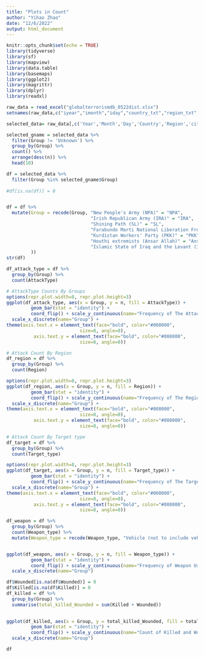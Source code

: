 ```yaml
---
title: "Plots in Count"
author: "Yihao Zhao"
date: "12/6/2022"
output: html_document
---
```


```r
knitr::opts_chunk$set(echo = TRUE)
library(tidyverse)
library(sf)
library(mapview)
library(data.table)
library(basemaps)
library(ggplot2)
library(magrittr)
library(dplyr)
library(readxl)
```

```r
raw_data = read_excel("globalterrorismdb_0522dist.xlsx")
setnames(raw_data,c("iyear","imonth","iday","country_txt","region_txt","attacktype1_txt","target1","nkill","nwound","summary","gname","targtype1_txt","weaptype1_txt","motive"),c("Year","Month","Day","Country","Region","AttackType","Target","Killed","Wounded","Summary","Group","Target_type","Weapon_type","Motive"))
```

```r
selected_data= raw_data[,c('Year','Month','Day','Country','Region','city','latitude','longitude','AttackType','Killed','Wounded','Target','Summary','Group','Target_type','Weapon_type','Motive'),]
```

```r
selected_gname = selected_data %>%
  filter(Group != 'Unknown') %>% 
  group_by(Group) %>% 
  count() %>% 
  arrange(desc(n)) %>% 
  head(10)

df = selected_data %>% 
  filter(Group %in% selected_gname$Group)
 
#df[is.na(df)] = 0


df = df %>% 
  mutate(Group = recode(Group, "New People's Army (NPA)" = "NPA",
                               "Irish Republican Army (IRA)" = "IRA",
                               "Shining Path (SL)" = "SL",
                               "Farabundo Marti National Liberation Front (FMLN)" = "FMLN",
                               "Kurdistan Workers' Party (PKK)" = "PKK",
                               "Houthi extremists (Ansar Allah)" = "Ansar Allah",
                               "Islamic State of Iraq and the Levant (ISIL)" = "ISIL"
         ))
str(df)

```

```r
df_attack_type = df %>% 
  group_by(Group) %>% 
  count(AttackType)
```



```r
# AttackType Counts By Groups
options(repr.plot.width=8, repr.plot.height=3)
ggplot(df_attack_type, aes(x = Group, y = n, fill = AttackType)) +
         geom_bar(stat = "identity") +
         coord_flip() + scale_y_continuous(name="Frequency of The Attack Type") +
  scale_x_discrete(name="Group") +
theme(axis.text.x = element_text(face="bold", color="#008000",
                           size=8, angle=0),
          axis.text.y = element_text(face="bold", color="#008000",
                           size=8, angle=0))
```

```r
# Attack Count By Region
df_region = df %>% 
  group_by(Group) %>% 
  count(Region)

options(repr.plot.width=8, repr.plot.height=3)
ggplot(df_region, aes(x = Group, y = n, fill = Region)) +
         geom_bar(stat = "identity") +
         coord_flip() + scale_y_continuous(name="Frequency of The Region") +
  scale_x_discrete(name="Group") +
theme(axis.text.x = element_text(face="bold", color="#008000",
                           size=8, angle=0),
          axis.text.y = element_text(face="bold", color="#008000",
                           size=8, angle=0))
```


```r
# Attack Count By Target type
df_target = df %>% 
  group_by(Group) %>% 
  count(Target_type)

options(repr.plot.width=8, repr.plot.height=3)
ggplot(df_target, aes(x = Group, y = n, fill = Target_type)) +
         geom_bar(stat = "identity") +
         coord_flip() + scale_y_continuous(name="Frequency of The Target Type") +
  scale_x_discrete(name="Group") +
theme(axis.text.x = element_text(face="bold", color="#008000",
                           size=8, angle=0),
          axis.text.y = element_text(face="bold", color="#008000",
                           size=8, angle=0))
```

```r
df_weapon = df %>% 
  group_by(Group) %>% 
  count(Weapon_type) %>% 
  mutate(Weapon_type = recode(Weapon_type, "Vehicle (not to include vehicle-borne explosives, i.e., car or truck bombs)" = "Vehicle"))


ggplot(df_weapon, aes(x = Group, y = n, fill = Weapon_type)) +
         geom_bar(stat = "identity") +
         coord_flip() + scale_y_continuous(name="Frequency of Weapon Useage") +
  scale_x_discrete(name="Group")
```

```r
df$Wounded[is.na(df$Wounded)] = 0
df$Killed[is.na(df$Killed)] = 0
df_killed = df %>% 
  group_by(Group) %>% 
  summarise(total_killed_Wounded = sum(Killed + Wounded))
  

ggplot(df_killed, aes(x = Group, y = total_killed_Wounded, fill = total_killed_Wounded)) +
         geom_bar(stat = "identity") +
         coord_flip() + scale_y_continuous(name="Count of Killed and Wounded") +
  scale_x_discrete(name="Group")
```

```r
df
```

